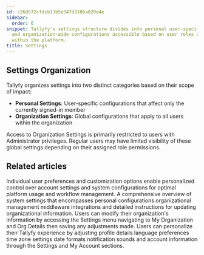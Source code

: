 ```yaml
---
id: c26d572cfdcb13b5e347d3186a020e4e
sidebar:
  order: 6
snippet: Tallyfy's settings structure divides into personal user-specific settings
  and organization-wide configurations accessible based on user roles and permissions
  within the platform.
title: Settings
---
```


## Settings Organization

Tallyfy organizes settings into two distinct categories based on their scope of impact:

* **Personal Settings**: User-specific configurations that affect only the currently signed-in member
* **Organization Settings**: Global configurations that apply to all users within the organization

Access to Organization Settings is primarily restricted to users with Administrator privileges. Regular users may have limited visibility of these global settings depending on their assigned role permissions.


<PageTree />


## Related articles
<CardGrid>
<LinkTitleCard header="<b>Settings > Personal settings</b>" href="/products/pro/settings/personal-settings/" > Individual user preferences and customization options enable personalized control over account settings and system configurations for optimal platform usage and workflow management. </LinkTitleCard>
<LinkTitleCard header="<b>Settings > Organization settings</b>" href="/products/pro/settings/org-settings/" > A comprehensive overview of system settings that encompasses personal configurations organizational management middleware integrations and detailed instructions for updating organizational information. </LinkTitleCard>
<LinkTitleCard header="<b>Org Settings > Update organization details</b>" href="/products/pro/settings/org-settings/how-can-i-update-my-organization-details/" > Users can modify their organization's information by accessing the Settings menu navigating to My Organization and Org Details then saving any adjustments made. </LinkTitleCard>
<LinkTitleCard header="<b>Personal Settings > Personalization settings</b>" href="/products/pro/settings/personal-settings/personalization-settings/" > Users can personalize their Tallyfy experience by adjusting profile details language preferences time zone settings date formats notification sounds and account information through the Settings and My Account sections. </LinkTitleCard>
</CardGrid>